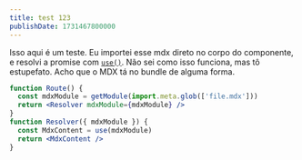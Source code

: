 ```yaml
---
title: test 123
publishDate: 1731467800000
---
```


Isso aqui é um teste. Eu importei esse mdx direto no corpo do componente, e resolvi a promise com [`use()`](https://react.dev/reference/react/use). Não sei como isso funciona, mas tô estupefato. Acho que o MDX tá no bundle de alguma forma.

```jsx
function Route() {
  const mdxModule = getModule(import.meta.glob(['file.mdx']))
  return <Resolver mdxModule={mdxModule} />
}
function Resolver({ mdxModule }) {
  const MdxContent = use(mdxModule)
  return <MdxContent />
}
```
